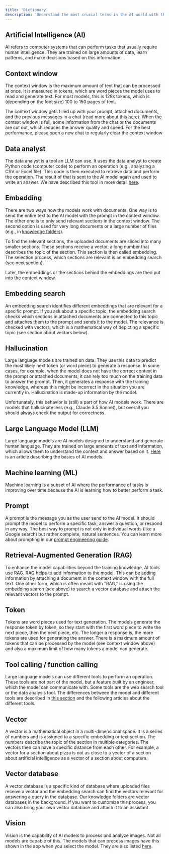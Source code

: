 ```yaml
---
title: 'Dictionary'
description: 'Understand the most crucial terms in the AI world with this guide.'
---
```


## Artificial Intelligence (AI)

AI refers to computer systems that can perform tasks that usually require human intelligence. They are trained on large amounts of data, learn patterns, and make decisions based on this information.

## Context window

The context window is the maximum amount of text that can be processed at once. It is measured in tokens, which are word pieces the model uses to read and generate text. For most models, this is 128k tokens, which is (depending on the font size) 100 to 150 pages of text.

The context window gets filled up with your prompt, attached documents, and the previous messages in a chat (read more about this [here](https://docs.langdock.com/resources/basics#influencing-the-output-of-a-response)). When the context window is full, some information from the chat or the documents are cut out, which reduces the answer quality and speed.
<Tip>For the best performance, please open a new chat to regularly clear the context window</Tip>

## Data analyst

The data analyst is a tool an LLM can use. It uses the data analyst to create Python code (computer code) to perform an operation (e.g., analyzing a CSV or Excel file). This code is then executed to retrieve data and perform the operation. The result of that is sent to the AI model again and used to write an answer. We have described this tool in more detail [here](https://docs.langdock.com/product/chat/data-analysis).

## Embedding

There are two ways how the models work with documents. One way is to send the entire text to the AI model with the prompt in the context window. The other one is to only send relevant sections in the context window. The second option is used for very long documents or a large number of files (e.g., in [knowledge folders](https://docs.langdock.com/settings/knowledge-folders/introduction)).

To find the relevant sections, the uploaded documents are sliced into many smaller sections. These sections receive a vector, a long number that describes the topic of the section. This section is then called embedding. The selection process, which sections are relevant is an embedding search (see next section).

Later, the embeddings or the sections behind the embeddings are then put into the context window.

## Embedding search

An embedding search identifies different embeddings that are relevant for a specific prompt. If you ask about a specific topic, the embedding search checks which sections in attached documents are connected to this topic and attaches them to the prompt and sends it to the model. The relevance is checked with vectors, which is a mathematical way of depicting a specific topic (see section about vectors below).

## Hallucination

Large language models are trained on data. They use this data to predict the most likely next token (or word piece) to generate a response. In some cases, for example, when the model does not have the correct context in the prompt or attached documents, it can rely too much on the training data to answer the prompt. Then, it generates a response with the training knowledge, whereas this might be incorrect in the situation you are currently in. Hallucination is made-up information by the model.

Unfortunately, this behavior is (still) a part of how AI models work. There are models that hallucinate less (e.g., Claude 3.5 Sonnet), but overall you should always check the output for correctness.

## Large Language Model (LLM)

Large language models are AI models designed to understand and generate human language. They are trained on large amounts of text and information, which allows them to understand the context and answer based on it. [Here](https://docs.langdock.com/resources/basics) is an article describing the basics of AI models.

## Machine learning (ML)

Machine learning is a subset of AI where the performance of tasks is improving over time because the AI is learning how to better perform a task.

## Prompt

A prompt is the message you as the user send to the AI model. It should prompt the model to perform a specific task, answer a question, or respond in any way. The best way to prompt is not only in individual words (like a Google search) but rather complete, natural sentences. You can learn more about prompting in our [prompt engineering guide](https://docs.langdock.com/resources/prompt-elements).

## Retrieval-Augmented Generation (RAG)

To enhance the model capabilities beyond the training knowledge, AI tools use RAG. RAG helps to add information to the model. This can be adding information by attaching a document in the context window with the full text. One other form, which is often meant with "RAG," is using the embedding search (see above) to search a vector database and attach the relevant vectors to the prompt.

## Token

Tokens are word pieces used for text generation. The models generate the response token by token, so they start with the first word piece to write the next piece, then the next piece, etc. The longer a response is, the more tokens are used for generating the answer. There is a maximum amount of tokens that can be processed by the model (see context window above) and also a maximum limit of how many tokens a model can generate.

## Tool calling / function calling

Large language models can use different tools to perform an operation. These tools are not part of the model, but a feature built by an engineer, which the model can communicate with. Some tools are the web search tool or the data analysis tool. The differences between the model and different tools are described in [this section](https://docs.langdock.com/product/chat/without-tools) and the following articles about the different tools.

## Vector

A vector is a mathematical object in a multi-dimensional space. It is a series of numbers and is assigned to a specific embedding or text section. The numbers describe the topic of the section in multiple categories. The vectors then can have a specific distance from each other. For example, a vector for a section about pizza is not as close to a vector of a section about artificial intelligence as a vector of a section about computers.

## Vector database

A vector database is a specific kind of database where uploaded files receive a vector and the embedding search can find the vectors relevant for answering a query in the database. Our knowledge folders are vector databases in the background. If you want to customize this process, you can also bring your own vector database and attach it to an assistant.

## Vision

Vision is the capability of AI models to process and analyze images. Not all models are capable of this. The models that can process images have this shown in the app when you select the model. They are also listed [here](https://docs.langdock.com/product/chat/image-analysis).